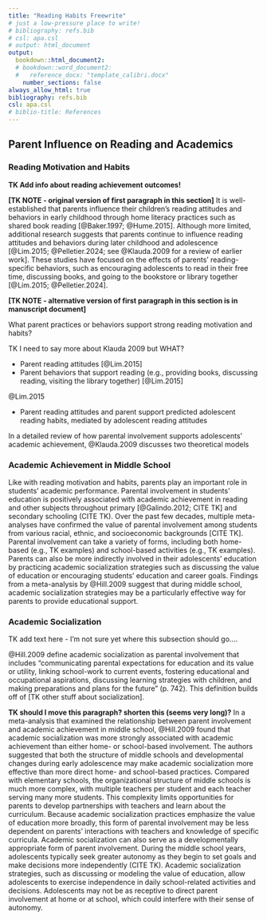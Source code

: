 ```yaml
---
title: "Reading Habits Freewrite"
# just a low-pressure place to write!
# bibliography: refs.bib
# csl: apa.csl
# output: html_document
output: 
  bookdown::html_document2:
  # bookdown::word_document2:
  #   reference_docx: "template_calibri.docx"
    number_sections: false
always_allow_html: true
bibliography: refs.bib
csl: apa.csl
# biblio-title: References
---
```


## Parent Influence on Reading and Academics

### Reading Motivation and Habits

**TK Add info about reading achievement outcomes!**

**[TK NOTE - original version of first paragraph in this section]** It is well-established that parents influence their children's reading attitudes and behaviors in early childhood through home literacy practices such as shared book reading [@Baker.1997; @Hume.2015]. Although more limited, additional research suggests that parents continue to influence reading attitudes and behaviors during later childhood and adolescence [@Lim.2015; @Pelletier.2024; see @Klauda.2009 for a review of earlier work]. These studies have focused on the effects of parents' reading-specific behaviors, such as encouraging adolescents to read in their free time, discussing books, and going to the bookstore or library together [@Lim.2015; @Pelletier.2024].

**[TK NOTE - alternative version of first paragraph in this section is in manuscript document]**

What parent practices or behaviors support strong reading motivation and habits?

TK I need to say more about Klauda 2009 but WHAT?

-   Parent reading attitudes [@Lim.2015]
-   Parent behaviors that support reading (e.g., providing books, discussing reading, visiting the library together) [@Lim.2015]

@Lim.2015

-   Parent reading attitudes and parent support predicted adolescent reading habits, mediated by adolescent reading attitudes

In a detailed review of how parental involvement supports adolescents' academic achievement, @Klauda.2009 discusses two theoretical models

### Academic Achievement in Middle School

Like with reading motivation and habits, parents play an important role in students' academic performance. Parental involvement in students' education is positively associated with academic achievement in reading and other subjects throughout primary [@Galindo.2012; CITE TK] and secondary schooling (CITE TK). Over the past few decades, multiple meta-analyses have confirmed the value of parental involvement among students from various racial, ethnic, and socioeconomic backgrounds [CITE TK]. Parental involvement can take a variety of forms, including both home-based (e.g., TK examples) and school-based activities (e.g., TK examples). Parents can also be more indirectly involved in their adolescents' education by practicing academic socialization strategies such as discussing the value of education or encouraging students' education and career goals. Findings from a meta-analysis by @Hill.2009 suggest that during middle school, academic socialization strategies may be a particularly effective way for parents to provide educational support.

### Academic Socialization

TK add text here - I'm not sure yet where this subsection should go....

@Hill.2009 define academic socialization as parental involvement that includes "communicating parental expectations for education and its value or utility, linking school-work to current events, fostering educational and occupational aspirations, discussing learning strategies with children, and making preparations and plans for the future" (p. 742). This definition builds off of [TK other stuff about socialization].

**TK should I move this paragraph? shorten this (seems very long)?** In a meta-analysis that examined the relationship between parent involvement and academic achievement in middle school, @Hill.2009 found that academic socialization was more strongly associated with academic achievement than either home- or school-based involvement. The authors suggested that both the structure of middle schools and developmental changes during early adolescence may make academic socialization more effective than more direct home- and school-based practices. Compared with elementary schools, the organizational structure of middle schools is much more complex, with multiple teachers per student and each teacher serving many more students. This complexity limits opportunities for parents to develop partnerships with teachers and learn about the curriculum. Because academic socialization practices emphasize the value of education more broadly, this form of parental involvement may be less dependent on parents' interactions with teachers and knowledge of specific curricula. Academic socialization can also serve as a developmentally appropriate form of parent involvement. During the middle school years, adolescents typically seek greater autonomy as they begin to set goals and make decisions more independently (CITE TK). Academic socialization strategies, such as discussing or modeling the value of education, allow adolescents to exercise independence in daily school-related activities and decisions. Adolescents may not be as receptive to direct parent involvement at home or at school, which could interfere with their sense of autonomy.
